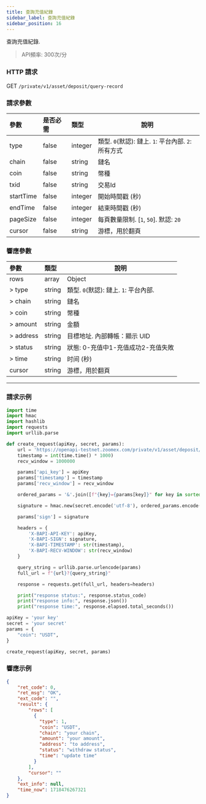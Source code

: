 ```yaml
---
title: 查詢充值紀錄
sidebar_label: 查詢充值紀錄
sidebar_position: 16
---
```


查詢充值紀錄.

> API頻率: 300次/分

### HTTP 請求
GET `/private/v1/asset/deposit/query-record`

### 請求參數
| 參數 | 是否必需 | 類型 | 說明|
|:----- |:-------|:-----|------ |
|type |false |integer |類型. `0`(默認): 鏈上. `1`: 平台內部. `2`: 所有方式|
|chain |false |string |鏈名 |
|coin |false |string |幣種 |
|txid |false |string |交易Id |
|startTime |false |integer |開始時間戳 (秒) |
|endTime |false |integer |結束時間戳 (秒) |
|pageSize |false |integer |每頁數量限制. [`1`, `50`]. 默認: `20`|
|cursor |false |string |游標，用於翻頁|

### 響應參數
| 參數 | 類型 | 說明|
|:----- |:-----|----- |
|rows |array|Object |
|> type |string |類型. `0`(默認): 鏈上. `1`: 平台內部. |
|> chain |string |鏈名 |
|> coin |string |幣種 |
|> amount |string |金額 |
|> address |string |目標地址. 內部轉帳：顯示 UID |
|> status |string |狀態: 0-充值中1-充值成功2-充值失敗 |
|> time |string |时间 (秒) |
|cursor |string|游標，用於翻頁 |


---

### 請求示例

```python
import time
import hmac
import hashlib
import requests
import urllib.parse

def create_request(apiKey, secret, params):
    url = 'https://openapi-testnet.zoomex.com/private/v1/asset/deposit/query-record'
    timestamp = int(time.time() * 1000)
    recv_window = 1000000

    params['api_key'] = apiKey
    params['timestamp'] = timestamp
    params['recv_window'] = recv_window

    ordered_params = '&'.join([f"{key}={params[key]}" for key in sorted(params.keys())])

    signature = hmac.new(secret.encode('utf-8'), ordered_params.encode('utf-8'), hashlib.sha256).hexdigest()

    params['sign'] = signature

    headers = {
        'X-BAPI-API-KEY': apiKey,
        'X-BAPI-SIGN': signature,
        'X-BAPI-TIMESTAMP': str(timestamp),
        'X-BAPI-RECV-WINDOW': str(recv_window)
    }

    query_string = urllib.parse.urlencode(params)
    full_url = f"{url}?{query_string}"

    response = requests.get(full_url, headers=headers)

    print("response status:", response.status_code)
    print("response info:", response.json())
    print("response time:", response.elapsed.total_seconds())

apiKey = 'your key'
secret = 'your secret'
params = {
    "coin": "USDT",
}

create_request(apiKey, secret, params)
```

### 響應示例

```json
{
    "ret_code": 0,
    "ret_msg": "OK",
    "ext_code": "",
    "result": {
        "rows": [
          {
            "type": 1,
            "coin": "USDT",
            "chain": "your chain",
            "amount": "your amount",
            "address": "to address",
            "status": "withdraw status",
            "time": "update time"
          }
        ],
        "cursor": ""
    },
    "ext_info": null,
    "time_now": 1718476267321
}
```
